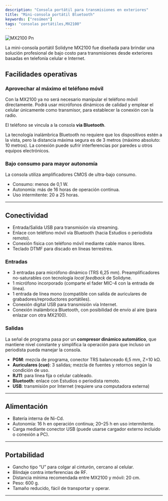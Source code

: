 ```yaml
---
description: "Consola portátil para transmisiones en exteriores"
title: "Mini-consola portátil Bluetooth"
keywords: ["resúmen"]
tags: "consolas portátiles,MX2100"
---
```


![MX2100 Pn](/images/thumbnails/MX2100.png)

La mini-consola portátil Solidyne MX2100 fue diseñada para brindar una solución profesional de bajo costo para transmisiones desde exteriores basadas en telefonía celular e Internet.

## Facilidades operativas

### Aprovechar al máximo el teléfono móvil

Con la MX2100 ya no será necesario manipular el teléfono móvil directamente. Podrá usar micrófonos dinámicos de calidad y emplear el celular únicamente como transmisor, para establecer la conexión con la radio.

El teléfono se vincula a la consola **vía Bluetooth**.

<Note>
  La tecnología inalámbrica Bluetooth no requiere que los dispositivos estén a la vista, pero la distancia máxima segura es de 3 metros (máximo absoluto: 10 metros). La conexión puede sufrir interferencias por paredes u otros equipos electrónicos.
</Note>

### Bajo consumo para mayor autonomía

La consola utiliza amplificadores CMOS de ultra-bajo consumo.

- Consumo: menos de 0,1 W.
- Autonomía: más de 16 horas de operación continua.
- Uso intermitente: 20 a 25 horas.

---

## Conectividad

- Entrada/Salida USB para transmisión vía streaming.
- Enlace con teléfono móvil vía Bluetooth (hacia Estudios o periodista remoto).
- Conexión física con teléfono móvil mediante cable manos libres.
- Teclado DTMF para discado en líneas terrestres.

### Entradas

- 3 entradas para micrófono dinámico (TRS 6,25 mm). Preamplificadores no-saturables con tecnología _local feedback_ de Solidyne.
- 1 micrófono incorporado (comparte el fader MIC-4 con la entrada de línea).
- 1 entrada de línea mono (compatible con salida de auriculares de grabadores/reproductores portátiles).
- Conexión digital USB para transmisión vía Internet.
- Conexión inalámbrica Bluetooth, con posibilidad de envío al aire (para enlazar con otra MX2100).

### Salidas

La señal de programa pasa por un **compresor dinámico automático**, que mantiene nivel constante y simplifica la operación para que incluso un periodista pueda manejar la consola.

- **PGM**: mezcla de programa, conector TRS balanceado 6,5 mm, Z=10 kΩ.
- **Auriculares (cue)**: 3 salidas; mezcla de fuentes y retornos según la condición de uso.
- **RJ11**: para línea fija o celular cableado.
- **Bluetooth**: enlace con Estudios o periodista remoto.
- **USB**: transmisión por Internet (requiere una computadora externa)

---

## Alimentación

- Batería interna de Ni-Cd.
- Autonomía: 16 h en operación continua; 20–25 h en uso intermitente.
- Carga mediante conector USB (puede usarse cargador externo incluido o conexión a PC).

---

## Portabilidad

- Gancho tipo “U” para colgar al cinturón, cercano al celular.
- Blindaje contra interferencias de RF.
- Distancia mínima recomendada entre MX2100 y móvil: 20 cm.
- Peso: 600 g.
- Tamaño reducido, fácil de transportar y operar.

---
